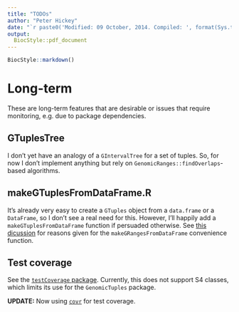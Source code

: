 ```yaml
---
title: "TODOs"
author: "Peter Hickey"
date: "`r paste0('Modified: 09 October, 2014. Compiled: ', format(Sys.time(), '%d %B, %Y'))`"
output:
  BiocStyle::pdf_document
---
```


<!--
%% \VignetteEngine{knitr::knitr}
-->

```r
BiocStyle::markdown()
```

# Long-term

These are long-term features that are desirable or issues that require monitoring, e.g. due to package dependencies.

## GTuplesTree

I don't yet have an analogy of a `GIntervalTree` for a set of tuples. So, for now I don't implement anything but rely on `GenomicRanges::findOverlaps`-based algorithms.

## makeGTuplesFromDataFrame.R

It's already very easy to create a `GTuples` object from a `data.frame` or a `DataFrame`, so I don't see a real need for this. However, I'll happily add a `makeGTuplesFromDataFrame` function if persuaded otherwise. See [this dicussion](https://stat.ethz.ch/pipermail/bioc-devel/2013-October/004777.html) for reasons given for the `makeGRangesFromDataFrame` convenience function.

## Test coverage

See the [`testCoverage` package](https://github.com/MangoTheCat/testCoverage). Currently, this does not support S4 classes, which limits its use for the `GenomicTuples` package.

__UPDATE:__ Now using [`covr`](https://github.com/jimhester/covr) for test coverage.
